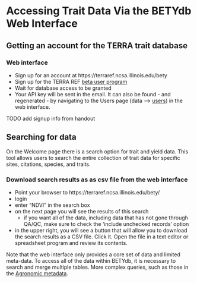 # Accessing Trait Data Via the BETYdb Web Interface

## Getting an account for the TERRA trait database

### Web interface

* Sign up for an account at https://terraref.ncsa.illinois.edu/bety
* Sign up for the TERRA REF [beta user program](https://docs.google.com/forms/d/e/1FAIpQLScIUJL_OSL9BvBOdlczErds3aOg5Lwz4NIdNQnUiXdsLsYdhw/viewform)
* Wait for database access to be granted
* Your API key will be sent in the email. It can also be found - and regenerated - by navigating to the Users page (data --> [users](https://terraref.ncsa.illinois.edu/bety/users)) in the web interface.

TODO add signup info from handout

## Searching for data

On the Welcome page there is a search option for trait and yield data. This tool allows users to search the entire collection of trait data for specific sites, citations, species, and traits.


### Download search results as as csv file from the web interface

* Point your browser to https://terraref.ncsa.illinois.edu/bety/
* login 
* enter "NDVI" in the search box
* on the next page you will see the results of this search 
  * if you want all of the data, including data that has not gone through QA/QC, make sure to check the 'include unchecked records' option
* in the upper right, you will see a button that will allow you to download the search results as a CSV file. Click it. Open the file in a text editor or spreadsheet program and review its contents.

Note that the web interface only provides a core set of data and limited meta-data. To access all of the data within BETYdb, it is necessary to search and merge multiple tables. More complex queries, such as those in the [Agronomic metadata](06-agronomic-metadata.Rmd).
